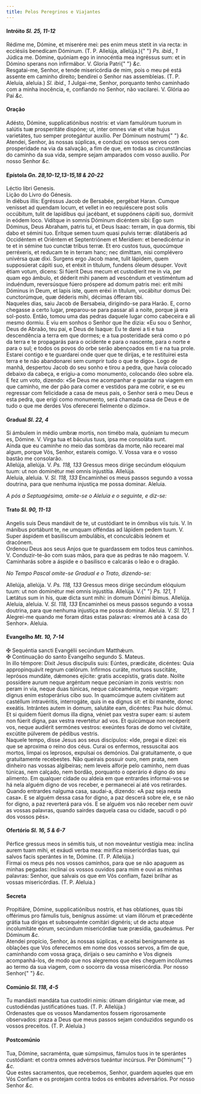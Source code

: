 ```yaml
---
title: Pelos Peregrinos e Viajantes
---
```


<h4 class="text-center">
  Intróito <em>Sl. 25, 11-12</em>
</h4>
<div class="container-fluid">
  <div class="row">
    <div class="col-6 dropcaps text-justify">
      Rédime me, Dómine, et miserére mei: pes enim meus stetit in via recta: in
      ecclésiis benedícam Dóminum. (T. P. Allelúja, allelúja.){" "}
      <em>Ps. ibid., 1</em> Júdica me. Dómine, quóniam ego in innocéntia mea
      ingréssus sum: et in Dómino sperans non infirmábor. V. Gloria Patri{" "}
      <em>&c.</em>
    </div>
    <div class="col-6 dropcaps text-justify">
      Resgatai-me, Senhor, e tende misericórdia de mim, pois o meu pé está
      assente em caminho direito; bendirei o Senhor nas assembleias. (T. P.
      Aleluia, aleluia.) <em>Sl. ibid., 1</em> Julgai-me, Senhor, porquanto
      tenho caminhado com a minha inocência, e, confiando no Senhor, não
      vacilarei. V. Glória ao Pai <em>&c.</em>
    </div>
  </div>
</div>

<h4 class="text-center">Oração</h4>
<div class="container-fluid">
  <div class="row">
    <div class="col-6 dropcaps text-justify">
      Adésto, Dómine, supplicatiónibus nostris: et viam famulórum tuorum in
      salútis tuæ prosperitáte dispóne; ut, inter omnes viæ et vitæ hujus
      varietátes, tuo semper protegántur auxílio. Per Dóminum nostrum{" "}
      <em>&c.</em>
    </div>
    <div class="col-6 dropcaps text-justify">
      Atendei, Senhor, às nossas súplicas, e conduzi os vossos servos com
      prosperidade na via da salvação, a fim de que, em todas as circunstâncias
      do caminho da sua vida, sempre sejam amparados com vosso auxílio. Por
      nosso Senhor <em>&c.</em>
    </div>
  </div>
</div>

<h4 class="text-center">
  Epístola <em>Gn. 28,10-12,13-15,18 & 20-22</em>
</h4>
<div class="container-fluid">
  <div class="row">
    <div class="col-6 text-justify">Léctio libri Genesis.</div>
    <div class="col-6 text-justify">Lição do Livro do Génesis.</div>
    <div class="col-6 dropcaps text-justify">
      In diébus illis: Egréssus Jacob de Bersabée, pergébat Haran. Cumque
      venísset ad quendam locum, et vellet in eo requiéscere post solis
      occúbitum, tulit de lapídibus qui jacébant, et suppónens cápiti suo,
      dormívit in eódem loco. Vidítque in somnis Dóminum dicéntem sibi: Ego sum
      Dóminus, Deus Abraham, patris tui, et Deus Isaac: terram, in qua dormis,
      tibi dabo et sémini tuo. Erítque semen tuum quasi pulvis terræ:
      dilatáberis ad Occidéntem et Oriéntem et Septentriónem et Merídiem: et
      benedicéntur in te et in sémine tuo cunctæ tribus terræ. Et ero custos
      tuus, quocúmque perréxeris, et reducam te in terram hanc; nec dimíttam,
      nisi complévero univérsa quæ dixi. Surgens ergo Jacob mane, tulit lápidem,
      quem supposúerat cápiti suo, et eréxit in títulum, fundens óleum désuper.
      Vovit étiam votum, dicens: Si fúerit Deus mecum et custodíerit me in via,
      per quam ego ámbulo, et déderit mihi panem ad vescéndum et vestiméntum ad
      induéndum, reversúsque fúero próspere ad domum patris mei: erit mihi
      Dóminus in Deum, et lapis iste, quem eréxi in títulum, vocábitur domus
      Dei: cunctorúmque, quæ déderis mihi, décimas ófferam tibi.
    </div>
    <div class="col-6 dropcaps text-justify">
      Naqueles dias, saiu Jacob de Bersabeia, dirigindo-se para Harão. E, corno
      chegasse a certo lugar, preparou-se para passar ali a noite, porque já era
      sol-posto. Então, tomou uma das pedras daquele lugar como cabeceira e ali
      mesmo dormiu. E viu em sonhos o Senhor que lhe dizia: «Eu sou o Senhor,
      Deus de Abraão, teu pai, e Deus de Isaque: Eu te darei a ti e tua
      descendência a terra em que dormes; e a tua posteridade será como o pó da
      terra e te propagarás para o ocidente e para o nascente, para o norte e
      para o sul; e todos os povos do orbe serão abençoados em ti e na tua
      prole. Estarei contigo e te guardarei onde quer que te dirijas, e te
      restituirei esta terra e te não abandonarei sem cumprir tudo o que te
      digo». Logo de manhã, despertou Jacob do seu sonho e tirou a pedra, que
      havia colocado debaixo da cabeça, e erigiu-a como monumento, colocando
      óleo sobre ela. E fez um voto, dizendo: «Se Deus me acompanhar e guardar
      na viagem em que caminho, me der pão para comer e vestidos para me cobrir,
      e se eu regressar com felicidade a casa de meus pais, o Senhor será o meu
      Deus e esta pedra, que erigi como monumento, será chamada casa de Deus e
      de tudo o que me derdes Vos oferecerei fielmente o dízimo».
    </div>
  </div>
</div>

<h4 class="text-center">
  Gradual <em>Sl. 22, 4</em>
</h4>
<div class="container-fluid">
  <div class="row">
    <div class="col-6 dropcaps text-justify">
      Si ámbulem in médio umbræ mortis, non timébo mala, quóniam tu mecum es,
      Dómine. V. Virga tua et báculus tuus, ipsa me consoláta sunt.
    </div>
    <div class="col-6 dropcaps text-justify">
      Ainda que eu caminhe no meio das sombras da morte, não recearei mal algum,
      porque Vós, Senhor, estareis comigo. V. Vossa vara e o vosso bastão me
      consolarão.
    </div>
    <div class="col-6 text-justify">
      Allelúja, allelúja. V. <em>Ps. 118, 133</em> Gressus meos dírige secúndum
      elóquium tuum: ut non dominétur mei omnis injustítia. Allelúja.
    </div>
    <div class="col-6 text-justify">
      Aleluia, aleluia. V. <em>Sl. 118, 133</em> Encaminhei os meus passos
      segundo a vossa doutrina, para que nenhuma injustiça me possa dominar.
      Aleluia.
    </div>
  </div>
</div>

<em>A pós a Septuagésima, omite-se o Aleluia e o seguinte, e diz-se:</em>

<h4 class="text-center">
  Trato <em>Sl. 90, 11-13</em>
</h4>
<div class="container-fluid">
  <div class="row">
    <div class="col-6 dropcaps text-justify">
      Angelis suis Deus mandávit de te, ut custódiant te in ómnibus viis tuis.
      V. In mánibus portábunt te, ne umquam offéndas ad lápidem pedem tuum. V.
      Super áspidem et basilíscum ambulábis, et conculcábis leónem et dracónem.
    </div>
    <div class="col-6 dropcaps text-justify">
      Ordenou Deus aos seus Anjos que te guardassem em todos teus caminhos. V.
      Conduzir-te-ão com suas mãos, para que as pedras te não magoem. V.
      Caminharás sobre a áspide e o basilisco e calcarás o leão e o dragão.
    </div>
  </div>
</div>

<em>No Tempo Pascal omite-se Gradual e o Trato, dizendo-se:</em>

<div class="container-fluid">
  <div class="row">
    <div class="col-6 text-justify">
      Allelúja, allelúja. V. <em>Ps. 118, 133</em> Gressus meos dírige secúndum
      elóquium tuum: ut non dominétur mei omnis injustítia. Allelúja. V.{" "}
      <em>Ps. 121, 1</em> Lætátus sum in his, quæ dicta sunt mihi: in domum
      Dómini íbimus. Allelúja.
    </div>
    <div class="col-6 text-justify">
      Aleluia, aleluia. V. <em>Sl. 118, 133</em> Encaminhei os meus passos
      segundo a vossa doutrina, para que nenhuma injustiça me possa dominar.
      Aleluia. V. <em>Sl. 121, 1</em> Alegrei-me quando me foram ditas estas
      palavras: «Iremos até à casa do Senhor». Aleluia.
    </div>
  </div>
</div>

<h4 class="text-center">
  Evangelho <em>Mt. 10, 7-14</em>
</h4>
<div class="container-fluid">
  <div class="row">
    <div class="col-6 text-justify">
      <span class="text-danger">&#10016;</span> Sequéntia sancti Evangélii
      secúndum Matthǽum.
    </div>
    <div class="col-6 text-justify">
      <span class="text-danger">&#10016;</span> Continuação do santo Evangelho
      segundo S. Mateus.
    </div>
    <div class="col-6 dropcaps text-justify">
      In illo témpore: Dixit Jesus discípulis suis: Eúntes, prædicáte, dicéntes:
      Quia appropinquávit regnum cœlórum. Infirmos curáte, mortuos suscitáte,
      leprósos mundáte, dǽmones ejícite: gratis accepístis, gratis date. Nolíte
      possídere aurum neque argéntum neque pecúniam in zonis vestris: non peram
      in via, neque duas túnicas, neque calceaménta, neque virgam: dignus enim
      estoperárius cibo suo. In quamcúmque autem civitátem aut castéllum
      intravéritis, interrogáte, quis in ea dignus sit: et ibi manéte, donec
      exeátis. Intrántes autem in domum, salutáte eam, dicéntes: Pax huic dómui.
      Et si quidem fúerit domus illa digna, véniet pax vestra super eam: si
      autem non fúerit digna, pax vestra revertétur ad vos. Et quicúmque non
      recéperit vos, neque audiérit sermónes vestros: exeúntes foras de domo vel
      civitáte, excútite púlverem de pédibus vestris.
    </div>
    <div class="col-6 dropcaps text-justify">
      Naquele tempo, disse Jesus aos seus discípulos: «Ide, pregai e dizei: eis
      que se aproxima o reino dos céus. Curai os enfermos, ressuscitai aos
      mortos, limpai os leprosos, expulsai os demónios. Dai gratuitamente, o que
      gratuitamente recebestes. Não queirais possuir ouro, nem prata, nem
      dinheiro nas vossas algibeiras; nem leveis alforje pelo caminho, nem duas
      túnicas, nem calçado, nem bordão, porquanto o operário é digno do seu
      alimento. Em qualquer cidade ou aldeia em que entrardes informai-vos se há
      nela alguém digno de vos receber, e permanecei aí até vos retirardes.
      Quando entrardes nalguma casa, saudai-a, dizendo: «A paz seja nesta casa».
      E se alguém dessa casa for digno, a paz descerá sobre ele, e se não for
      digno, a paz reverterá para vós. E se alguém vos não receber nem ouvir as
      vossas palavras, quando sairdes daquela casa ou cidade, sacudi o pó dos
      vossos pés».
    </div>
  </div>
</div>

<h4 class="text-center">
  Ofertório <em>Sl. 16, 5 & 6-7</em>
</h4>
<div class="container-fluid">
  <div class="row">
    <div class="col-6 dropcaps text-justify">
      Pérfice gressus meos in sémitis tuis, ut non moveántur vestígia mea:
      inclína aurem tuam mihi, et exáudi verba mea: mirífica misericórdias tuas,
      qui salvos facis sperántes in te, Dómine. (T. P. Allelúja.)
    </div>
    <div class="col-6 dropcaps text-justify">
      Firmai os meus pés nos vossos caminhos, para que se não apaguem as minhas
      pegadas: inclinai os vossos ouvidos para mim e ouvi as minhas palavras:
      Senhor, que salvais os que em Vós confiam, fazei brilhar as vossas
      misericórdias. (T. P. Aleluia.)
    </div>
  </div>
</div>

<h4 class="text-center">Secreta</h4>
<div class="container-fluid">
  <div class="row">
    <div class="col-6 dropcaps text-justify">
      Propitiáre, Dómine, supplicatiónibus nostris, et has oblationes, quas tibi
      offérimus pro fámulis tuis, benígnus assúme: ut viam illórum et præcedénte
      grátia tua dírigas et subsequénte comitári dignéris; ut de actu atque
      incolumitáte eórum, secúndum misericórdiæ tuæ præsídia, gaudeámus. Per
      Dóminum <em>&c.</em>
    </div>
    <div class="col-6 dropcaps text-justify">
      Atendei propício, Senhor, às nossas súplicas, e aceitai benignamente as
      oblações que Vos oferecemos em nome dos vossos servos, a fim de que,
      caminhando com vossa graça, dirijais o seu caminho e Vos digneis
      acompanhá-los, de modo que nos alegremos que eles cheguem incólumes ao
      termo da sua viagem, com o socorro da vossa misericórdia. Por nosso Senhor{" "}
      <em>&c.</em>
    </div>
  </div>
</div>

<h4 class="text-center">
  Comúnio <em>Sl. 118, 4-5</em>
</h4>
<div class="container-fluid">
  <div class="row">
    <div class="col-6 dropcaps text-justify">
      Tu mandásti mandáta tua custodíri nimis: útinam dirigántur viæ meæ, ad
      custodiéndas justificatiónes tuas. (T. P. Allelúja.)
    </div>
    <div class="col-6 dropcaps text-justify">
      Ordenastes que os vossos Mandamentos fossem rigorosamente observados:
      praza a Deus que meus passos sejam conduzidos segundo os vossos preceitos.
      (T. P. Aleluia.)
    </div>
  </div>
</div>

<h4 class="text-center">Postcomúnio</h4>
<div class="container-fluid">
  <div class="row">
    <div class="col-6 dropcaps text-justify">
      Tua, Dómine, sacraménta, quæ súmpsimus, fámulos tuos in te sperántes
      custódiant: et contra omnes advérsos tueántur incúrsus. Per Dóminum{" "}
      <em>&c.</em>
    </div>
    <div class="col-6 dropcaps text-justify">
      Que estes sacramentos, que recebemos, Senhor, guardem aqueles que em Vós
      Confiam e os protejam contra todos os embates adversários. Por nosso
      Senhor <em>&c.</em>
    </div>
  </div>
</div>
